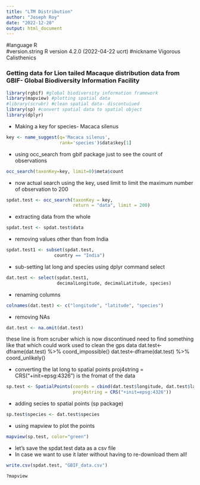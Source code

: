 ---
title: "LTM Distribution"
author: "Joseph Roy"
date: "2022-12-20"
output: html_document
---
#language       R                                
#version.string R version 4.2.0 (2022-04-22 ucrt)
#nickname       Vigorous Calisthenics 


### Getting data for Lion tailed Macaque distribution data from GBIF- Global Biodiversity Information Facility


```{r}
library(rgbif) #global biodiversity information framework
library(mapview) #plotting spatial data 
#library(scrubr) #clean spatial data- discontuiued
library(sp) #convert spatial data to spatial object 
library(dplyr) 
```
- Making a key for species- Macaca silenus
```{r}
key <- name_suggest(q='Macaca silenus', 
                    rank='species')$data$key[1]
```

- using occ_search from gbif package just to see the count of observations

```{r}
occ_search(taxonKey=key, limit=0)$meta$count
```
- now actual search using the key, used limit to limit the maximum number of observation to 200

```{r}
spdat.test <- occ_search(taxonKey = key, 
                         return = "data", limit = 200)
```

- extracting data from the whole
```{r}
spdat.test <- spdat.test$data
```

- removing values other than from India

```{r}
spdat.test1 <- subset(spdat.test, 
                  country == "India")
```

- sub-setting lat long and species using dplyr command select
```{r}
dat.test <- select(spdat.test1, 
                   decimalLongitude, decimalLatitude, species)
```

- renaming columns 
```{r}
colnames(dat.test) <- c("longitude", "latitude", "species")
```

- removing NAs
```{r}
dat.test <- na.omit(dat.test)
```

these line is from scruber which is now discontinued
need to find something like that which could work
used to clean the gps data 
dat.test<-dframe(dat.test) %>% coord_impossible()
dat.test<-dframe(dat.test) %>% coord_unlikely()


- converting the lat long to spatial points
proj4string = CRS("+init=epsg:4326") is the fromat of the data 
```{r}
sp.test <- SpatialPoints(coords = cbind(dat.test$longitude, dat.test$latitude),
                         proj4string = CRS("+init=epsg:4326"))
```

- adding secies to spatial points (sp package)
```{r}
sp.test$species <- dat.test$species
```

- using mapview to plot the points
```{r echo=FALSE}
mapview(sp.test, color="green")
```


- let's save the spdat.test data as a csv file 
- In case we want to use it later without having to re-download them all!

```{r}
write.csv(spdat.test, "GBIF_data.csv")

?mapview
```




